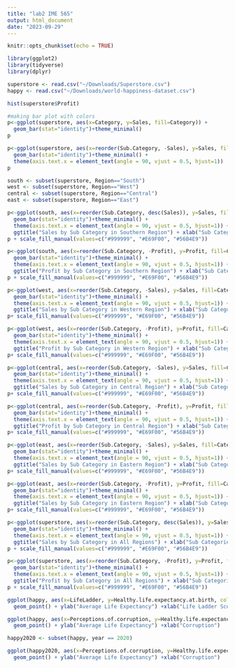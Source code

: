 ```yaml
---
title: "lab2 IME 565"
output: html_document
date: "2023-09-29"
---
```


```r
knitr::opts_chunk$set(echo = TRUE)
```

```r
library(ggplot2)
library(tidyverse)
library(dplyr)
```

```r
superstore <- read.csv("~/Downloads/Superstore.csv")
happy <- read.csv("~/Downloads/world-happiness-dataset.csv")
```

```r
hist(superstore$Profit)
```


```r
#making bar plot with colors
p<-ggplot(superstore, aes(x=Category, y=Sales, fill=Category)) +
  geom_bar(stat="identity")+theme_minimal()
p

```

```r
p<-ggplot(superstore, aes(x=reorder(Sub.Category, -Sales), y=Sales, fill=Category)) +
  geom_bar(stat="identity")+theme_minimal() + 
  theme(axis.text.x = element_text(angle = 90, vjust = 0.5, hjust=1))
p
```

```r
south <- subset(superstore, Region=="South")
west <- subset(superstore, Region=="West")
central <- subset(superstore, Region=="Central")
east <- subset(superstore, Region=="East")
```

```r
p<-ggplot(south, aes(x=reorder(Sub.Category, desc(Sales)), y=Sales, fill=Category)) +
  geom_bar(stat="identity")+theme_minimal() + 
  theme(axis.text.x = element_text(angle = 90, vjust = 0.5, hjust=1)) +
  ggtitle("Sales by Sub Category in Southern Region") + xlab("Sub Categories")
p + scale_fill_manual(values=c("#999999", "#E69F00", "#56B4E9"))
```


```r
p<-ggplot(south, aes(x=reorder(Sub.Category, -Profit), y=Profit, fill=Category)) +
  geom_bar(stat="identity")+theme_minimal() + 
  theme(axis.text.x = element_text(angle = 90, vjust = 0.5, hjust=1)) +
  ggtitle("Profit by Sub Category in Southern Region") + xlab("Sub Categories")
p + scale_fill_manual(values=c("#999999", "#E69F00", "#56B4E9"))
```


```r
p<-ggplot(west, aes(x=reorder(Sub.Category, -Sales), y=Sales, fill=Category)) +
  geom_bar(stat="identity")+theme_minimal() + 
  theme(axis.text.x = element_text(angle = 90, vjust = 0.5, hjust=1)) +
  ggtitle("Sales by Sub Category in Western Region") + xlab("Sub Categories")
p+ scale_fill_manual(values=c("#999999", "#E69F00", "#56B4E9"))
```


```r
p<-ggplot(west, aes(x=reorder(Sub.Category, -Profit), y=Profit, fill=Category)) +
  geom_bar(stat="identity")+theme_minimal() + 
  theme(axis.text.x = element_text(angle = 90, vjust = 0.5, hjust=1)) +
  ggtitle("Profit by Sub Category in Western Region") + xlab("Sub Categories")
p+ scale_fill_manual(values=c("#999999", "#E69F00", "#56B4E9"))
```


```r
p<-ggplot(central, aes(x=reorder(Sub.Category, -Sales), y=Sales, fill=Category)) +
  geom_bar(stat="identity")+theme_minimal() + 
  theme(axis.text.x = element_text(angle = 90, vjust = 0.5, hjust=1)) +
  ggtitle("Sales by Sub Category in Central Region") + xlab("Sub Categories")
p+ scale_fill_manual(values=c("#999999", "#E69F00", "#56B4E9"))
```


```r
p<-ggplot(central, aes(x=reorder(Sub.Category, -Profit), y=Profit, fill=Category)) +
  geom_bar(stat="identity")+theme_minimal() + 
  theme(axis.text.x = element_text(angle = 90, vjust = 0.5, hjust=1)) +
  ggtitle("Profit by Sub Category in Central Region") + xlab("Sub Categories")
p+ scale_fill_manual(values=c("#999999", "#E69F00", "#56B4E9"))
```



```r
p<-ggplot(east, aes(x=reorder(Sub.Category, -Sales), y=Sales, fill=Category)) +
  geom_bar(stat="identity")+theme_minimal() + 
  theme(axis.text.x = element_text(angle = 90, vjust = 0.5, hjust=1)) +
  ggtitle("Sales by Sub Category in Eastern Region") + xlab("Sub Categories")
p+ scale_fill_manual(values=c("#999999", "#E69F00", "#56B4E9"))
```


```r
p<-ggplot(east, aes(x=reorder(Sub.Category, -Profit), y=Profit, fill=Category)) +
  geom_bar(stat="identity")+theme_minimal() + 
  theme(axis.text.x = element_text(angle = 90, vjust = 0.5, hjust=1)) +
  ggtitle("Sales by Sub Category in Eastern Region") + xlab("Sub Categories")
p+ scale_fill_manual(values=c("#999999", "#E69F00", "#56B4E9"))
```


```r
p<-ggplot(superstore, aes(x=reorder(Sub.Category, desc(Sales)), y=Sales, fill=Category)) +
  geom_bar(stat="identity")+theme_minimal() + 
  theme(axis.text.x = element_text(angle = 90, vjust = 0.5, hjust=1)) +
  ggtitle("Sales by Sub Category in All Regions") + xlab("Sub Categories")
p + scale_fill_manual(values=c("#999999", "#E69F00", "#56B4E9"))
```


```r
p<-ggplot(superstore, aes(x=reorder(Sub.Category, -Profit), y=Profit, fill=Category)) +
  geom_bar(stat="identity")+theme_minimal() + 
  theme(axis.text.x = element_text(angle = 90, vjust = 0.5, hjust=1)) +
  ggtitle("Profit by Sub Category in All Regions") + xlab("Sub Categories")
p + scale_fill_manual(values=c("#999999", "#E69F00", "#56B4E9"))
```



```r
ggplot(happy, aes(x=LifeLadder, y=Healthy.life.expectancy.at.birth, color =year)) +
  geom_point() + ylab("Average Life Expectancy") +xlab("Life Ladder Score") 
```


```r
ggplot(happy, aes(x=Perceptions.of.corruption, y=Healthy.life.expectancy.at.birth, color =year)) +
  geom_point() + ylab("Average Life Expectancy") +xlab("Corruption")
```

```r
happy2020 <- subset(happy, year == 2020)
```

```r
ggplot(happy2020, aes(x=Perceptions.of.corruption, y=Healthy.life.expectancy.at.birth)) +
  geom_point() + ylab("Average Life Expectancy") +xlab("Corruption")
```

